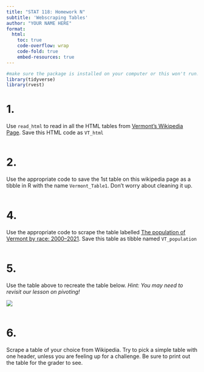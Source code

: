 ```yaml
---
title: "STAT 118: Homework N"
subtitle: 'Webscraping Tables'
author: "YOUR NAME HERE"
format:
  html: 
    toc: true
    code-overflow: wrap
    code-fold: true
    embed-resources: true
---
```


```r
#make sure the package is installed on your computer or this won't run! 
library(tidyverse)
library(rvest)
```


# 1. 
Use `read_html` to read in all the HTML tables from [Vermont's Wikipedia Page](https://en.wikipedia.org/wiki/Vermont). Save this HTML code as `VT_html`

```r

```


# 2. 
Use the appropriate code to save the 1st table on this wikipedia page as a tibble in R with the name `Vermont_Table1`. Don't worry about cleaning it up.

```r

```


# 4. 
Use the appropriate code to scrape the table labelled [The population of Vermont by race: 2000–2021](https://en.wikipedia.org/wiki/Middlebury_College#Admissions). Save this table as tibble named `VT_population`


```r

```

# 5. 

Use the table above to recreate the table below. *Hint: You may need to revisit our lesson on pivoting!* 

![](https://github.com/emalcolmwhite/emalcolmwhite.github.io/blob/main/courses/stat0118/images/vt_demographics_long.png?raw=true)
	

```r

```

# 6.

Scrape a table of your choice from Wikipedia. Try to pick a simple table with one header, unless you are feeling up for a challenge.  Be sure to print out the table for the grader to see. 

```r

```

